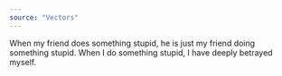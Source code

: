 ```yaml
---
source: "Vectors"
---
```


When my friend does something stupid, he is just my friend doing something stupid. When I do something stupid, I have deeply betrayed myself.
